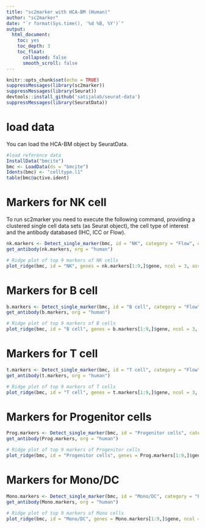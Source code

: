 ```yaml
---
title: "sc2marker with HCA-BM (Human)"
author: "sc2marker"
date: "`r format(Sys.time(), '%d %B, %Y')`"
output:
  html_document:
    toc: yes
    toc_depth: 3
    toc_float:
      collapsed: false
      smooth_scroll: false
---
```


```r
knitr::opts_chunk$set(echo = TRUE)
suppressMessages(library(sc2marker))
suppressMessages(library(Seurat))
devtools::install_github('satijalab/seurat-data')
suppressMessages(library(SeuratData))
```

# load data

You can load the HCA-BM object by SeuratData.

```r
#load reference data
InstallData("bmcite")
bmc <- LoadData(ds = "bmcite")
Idents(bmc) <- "celltype.l1"
table(bmc@active.ident)
```

# Markers for NK cell

To run sc2marker you need to execute the following command, providing a clustered single cell data sets (as Seurat object), the cell type of interest and the antibody databased (IHC, ICC or Flow).

```r
nk.markers <- Detect_single_marker(bmc, id = "NK", category = "Flow", org = "human", min.pct = 0.1)
get_antibody(nk.markers, org = "human")
```

```r
# Ridge plot of top 9 markers of NK cells
plot_ridge(bmc, id = "NK", genes = nk.markers[1:9,]$gene, ncol = 3, assay = "RNA", aggr.other = F)
```


# Markers for B cell

```r
b.markers <- Detect_single_marker(bmc, id = "B cell", category = "Flow", org = "human", min.pct = 0.1)
get_antibody(b.markers, org = "human")
```

```r
# Ridge plot of top 9 markers of B cells
plot_ridge(bmc, id = "B cell", genes = b.markers[1:9,]$gene, ncol = 3, assay = "RNA", aggr.other = F)
```



# Markers for T cell

```r
t.markers <- Detect_single_marker(bmc, id = "T cell", category = "Flow", org = "human", min.pct = 0.1)
get_antibody(t.markers, org = "human")
```

```r
# Ridge plot of top 9 markers of T cells
plot_ridge(bmc, id = "T cell", genes = t.markers[1:9,]$gene, ncol = 3, assay = "RNA", aggr.other = F)
```


# Markers for Progenitor cells

```r
Prog.markers <- Detect_single_marker(bmc, id = "Progenitor cells", category = "Flow", org = "human", min.pct = 0.1)
get_antibody(Prog.markers, org = "human")
```

```r
# Ridge plot of top 9 markers of Progenitor cells
plot_ridge(bmc, id = "Progenitor cells", genes = Prog.markers[1:9,]$gene, ncol = 3, assay = "RNA", aggr.other = F)
```

# Markers for Mono/DC

```r
Mono.markers <- Detect_single_marker(bmc, id = "Mono/DC", category = "Flow", org = "human", min.pct = 0.1)
get_antibody(Mono.markers, org = "human")
```

```r
# Ridge plot of top 9 markers of Mono cells
plot_ridge(bmc, id = "Mono/DC", genes = Mono.markers[1:9,]$gene, ncol = 3, assay = "RNA", aggr.other = F)
```





